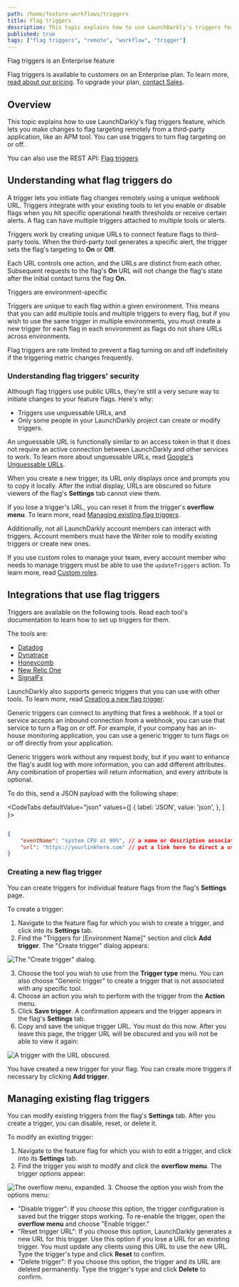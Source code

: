 ```yaml
---
path: /home/feature-workflows/triggers
title: Flag triggers
description: This topic explains how to use LaunchDarkly's triggers feature, which lets you make changes to flag targeting remotely.
published: true
tags: ["flag triggers", "remote", "workflow", "trigger"]
---
```


<Callout intent="primary">
<CalloutTitle>Flag triggers is an Enterprise feature</CalloutTitle>
<CalloutDescription>

Flag triggers is available to customers on an Enterprise plan. To learn more, [read about our pricing](https://launchdarkly.com/pricing/). To upgrade your plan, [contact Sales](https://launchdarkly.com/contact-sales/).

</CalloutDescription>
</Callout>

## Overview

This topic explains how to use LaunchDarkly's flag triggers feature, which lets you make changes to flag targeting remotely from a third-party application, like an APM tool. You can use triggers to turn flag targeting on or off.

<LearnMore>

You can also use the REST API: [Flag triggers](https://apidocs.launchdarkly.com/tag/Flag-triggers/)

</LearnMore>

## Understanding what flag triggers do

A trigger lets you initiate flag changes remotely using a unique webhook URL. Triggers integrate with your existing tools to let you enable or disable flags when you hit specific operational health thresholds or receive certain alerts. A flag can have multiple triggers attached to multiple tools or alerts.

Triggers work by creating unique URLs to connect feature flags to third-party tools. When the third-party tool generates a specific alert, the trigger sets the flag's targeting to **On** or **Off**.

Each URL controls one action, and the URLs are distinct from each other. Subsequent requests to the flag's **On** URL will not change the flag's state after the initial contact turns the flag **On.**

<Callout intent="info">
<CalloutTitle>Triggers are environment-specific</CalloutTitle>
<CalloutDescription>

Triggers are unique to each flag within a given environment. This means that you can add multiple tools and multiple triggers to every flag, but if you wish to use the same trigger in multiple environments, you must create a new trigger for each flag in each environment as flags do not share URLs across environments.

</CalloutDescription>
</Callout>

Flag triggers are rate limited to prevent a flag turning on and off indefinitely if the triggering metric changes frequently.

### Understanding flag triggers' security

Although flag triggers use public URLs, they're still a very secure way to initiate changes to your feature flags. Here's why:

* Triggers use unguessable URLs, and
* Only some people in your LaunchDarkly project can create or modify triggers.

An unguessable URL is functionally similar to an access token in that it does not require an active connection between LaunchDarkly and other services to work. To learn more about unguessable URLs, read [Google's Unguessable URLs](https://www.schneier.com/blog/archives/2015/07/googles_unguess.html).

When you create a new trigger, its URL only displays once and prompts you to copy it locally. After the initial display, URLs are obscured so future viewers of the flag's **Settings** tab cannot view them.

If you lose a trigger's URL, you can reset it from the trigger's **overflow menu**. To learn more, read [Managing existing flag triggers](#managing-existing-flag-triggers).

Additionally, not all LaunchDarkly account members can interact with triggers. Account members must have the Writer role to modify existing triggers or create new ones.

If you use custom roles to manage your team, every account member who needs to manage triggers must be able to use the `updateTriggers` action. To learn more, read [Custom roles](/home/members/custom-roles).

## Integrations that use flag triggers

Triggers are available on the following tools. Read each tool's documentation to learn how to set up triggers for them.

The tools are:

* [Datadog](/integrations/datadog/triggers)
* [Dynatrace](/integrations/dynatrace/triggers)
* [Honeycomb](/integrations/honeycomb/triggers)
* [New Relic One](/integrations/new-relic/triggers)
* [SignalFx](/integrations/signalfx/triggers)

LaunchDarkly also supports generic triggers that you can use with other tools. To learn more, read [Creating a new flag trigger](#creating-a-new-flag-trigger).

Generic triggers can connect to anything that fires a webhook. If a tool or service accepts an inbound connection from a webhook, you can use that service to turn a flag on or off. For example, if your company has an in-house monitoring application, you can use a generic trigger to turn flags on or off directly from your application.

Generic triggers work without any request body, but  if you want to enhance the flag's audit log with more information, you can add different attributes. Any combination of properties will return information, and every attribute is optional.

To do this, send a JSON payload with the following shape:

<CodeTabs
  defaultValue="json"
  values={[
    { label: 'JSON', value: 'json', },
  ]
}>
<CodeTabItem value="json">

```json

{
    "eventName": "system CPU at 90%", // a name or description associated with the event
    "url": "https://yourlinkhere.com" // put a link here to direct a user to more information
}

```

</CodeTabItem>
</CodeTabs>

### Creating a new flag trigger

You can create triggers for individual feature flags from the flag's **Settings** page.

To create a trigger:

1. Navigate to the feature flag for which you wish to create a trigger, and click into its **Settings** tab.
2. Find the "Triggers for [Environment Name]" section and click **Add trigger**. The "Create trigger" dialog appears:

![The "Create trigger" dialog.](triggers-create.png)

3. Choose the tool you wish to use from the **Trigger type** menu. You can also choose "Generic trigger" to create a trigger that is not associated with any specific tool.
4. Choose an action you wish to perform with the trigger from the **Action** menu.
5. Click **Save trigger**. A confirmation appears and the trigger appears in the flag's **Settings** tab.
6. Copy and save the unique trigger URL. You must do this now. After you leave this page, the trigger URL will be obscured and you will not be able to view it again:

![A trigger with the URL obscured.](triggers-url-obscured.png)

You have created a new trigger for your flag. You can create more triggers if necessary by clicking **Add trigger**.

## Managing existing flag triggers

You can modify existing triggers from the flag's **Settings** tab. After you create a trigger, you can disable, reset, or delete it.

To modify an existing trigger:

1. Navigate to the feature flag for which you wish to edit a trigger, and click into its **Settings** tab.
2. Find the trigger you wish to modify and click the **overflow menu**. The trigger options appear:

![The overflow menu, expanded.](triggers-overflow-menu.png)
3. Choose the option you wish from the options menu:
 * "Disable trigger": If you choose this option, the trigger configuration is saved but the trigger stops working. To re-enable the trigger, open the **overflow menu** and choose "Enable trigger."
 * "Reset trigger URL": If you choose this option, LaunchDarkly generates a new URL for this trigger. Use this option if you lose a URL for an existing trigger. You must update any clients using this URL to use the new URL. Type the trigger's type and click **Reset** to confirm.
 * "Delete trigger": If you choose this option, the trigger and its URL are deleted permanently. Type the trigger's type and click **Delete** to confirm.
